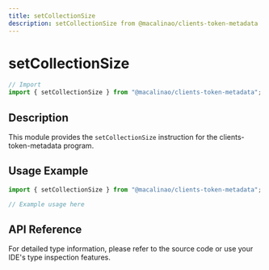 ```yaml
---
title: setCollectionSize
description: setCollectionSize from @macalinao/clients-token-metadata
---
```


# setCollectionSize

```typescript
// Import
import { setCollectionSize } from "@macalinao/clients-token-metadata";
```

## Description

This module provides the `setCollectionSize` instruction for the clients-token-metadata program.

## Usage Example

```typescript
import { setCollectionSize } from "@macalinao/clients-token-metadata";

// Example usage here
```

## API Reference

For detailed type information, please refer to the source code or use your IDE's type inspection features.
